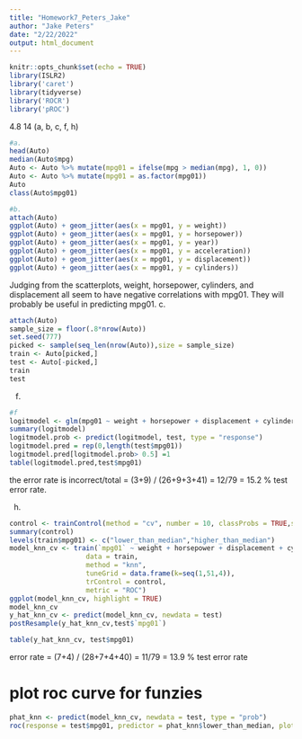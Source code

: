 ---
title: "Homework7_Peters_Jake"
author: "Jake Peters"
date: "2/22/2022"
output: html_document
---

```{r setup, include=FALSE}
knitr::opts_chunk$set(echo = TRUE)
library(ISLR2)
library('caret')
library(tidyverse)
library('ROCR')
library('pROC')
```
4.8
14 (a, b, c, f, h)
```{r}
#a. 
head(Auto)
median(Auto$mpg)
Auto <- Auto %>% mutate(mpg01 = ifelse(mpg > median(mpg), 1, 0)) 
Auto <- Auto %>% mutate(mpg01 = as.factor(mpg01))
Auto
class(Auto$mpg01)

```
```{r}
#b.
attach(Auto)
ggplot(Auto) + geom_jitter(aes(x = mpg01, y = weight))
ggplot(Auto) + geom_jitter(aes(x = mpg01, y = horsepower))
ggplot(Auto) + geom_jitter(aes(x = mpg01, y = year))
ggplot(Auto) + geom_jitter(aes(x = mpg01, y = acceleration))
ggplot(Auto) + geom_jitter(aes(x = mpg01, y = displacement))
ggplot(Auto) + geom_jitter(aes(x = mpg01, y = cylinders))


```
Judging from the scatterplots, weight, horsepower, cylinders, and displacement all seem to have negative correlations with mpg01. They will probably be useful in predicting mpg01.
c.
```{r}
attach(Auto)
sample_size = floor(.8*nrow(Auto))
set.seed(777)
picked <- sample(seq_len(nrow(Auto)),size = sample_size)
train <- Auto[picked,]
test <- Auto[-picked,]
train
test

```
f.
```{r}
#f
logitmodel <- glm(mpg01 ~ weight + horsepower + displacement + cylinders,data =train,family = "binomial" )
summary(logitmodel)
logitmodel.prob <- predict(logitmodel, test, type = "response")
logitmodel.pred = rep(0,length(test$mpg01))
logitmodel.pred[logitmodel.prob> 0.5] =1
table(logitmodel.pred,test$mpg01)
```
the error rate is incorrect/total = (3+9) / (26+9+3+41) = 12/79
= 15.2 % test error rate.


h.

```{r}
control <- trainControl(method = "cv", number = 10, classProbs = TRUE,summaryFunction = twoClassSummary)
summary(control)
levels(train$mpg01) <- c("lower_than_median","higher_than_median")
model_knn_cv <- train(`mpg01` ~ weight + horsepower + displacement + cylinders, 
                   data = train, 
                   method = "knn",
                   tuneGrid = data.frame(k=seq(1,51,4)),
                   trControl = control,
                   metric = "ROC")
ggplot(model_knn_cv, highlight = TRUE)
model_knn_cv
y_hat_knn_cv <- predict(model_knn_cv, newdata = test)
postResample(y_hat_knn_cv,test$`mpg01`)

table(y_hat_knn_cv, test$mpg01)

```
error rate = (7+4) / (28+7+4+40) = 11/79
= 13.9 % test error rate

# plot roc curve for funzies
```{r}

phat_knn <- predict(model_knn_cv, newdata = test, type = "prob")
roc(response = test$mpg01, predictor = phat_knn$lower_than_median, plot = TRUE)

```

